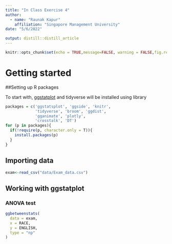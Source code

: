 ```yaml
---
title: "In Class Exercise 4"
author: 
  - name: "Raunak Kapur"
    affiliation: "Singapore Management University"
date: "5/6/2022"

output: distill::distill_article
---
```


```r
knitr::opts_chunk$set(echo = TRUE,message=FALSE, warning = FALSE,fig.retina = 3)
```

# Getting started

##Setting up R packages

To start with, <a href=https://indrajeetpatil.github.io/ggstatsplot/> ggstatplot</a> and tidyverse will be installed using library



```r
packages = c('ggstatsplot', 'ggside', 'knitr',
             'tidyverse', 'broom', 'ggdist', 
             'gganimate', 'plotly',
             'crosstalk', 'DT')
for (p in packages){
  if(!require(p, character.only = T)){
    install.packages(p)
  }
}
```

## Importing data

```r
exam<-read_csv("data/Exam_data.csv")
```

## Working with ggstatplot

### ANOVA test

```r
ggbetweenstats(
  data = exam,
  x = RACE, 
  y = ENGLISH,
  type = "np"
)
```